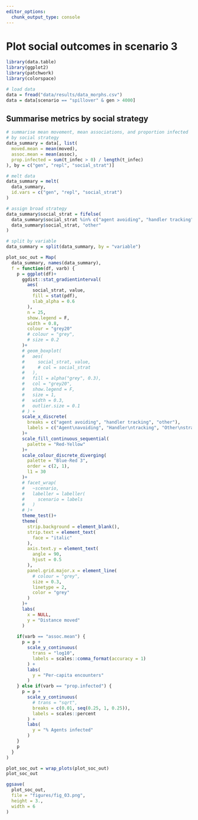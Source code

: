 ```yaml
---
editor_options: 
  chunk_output_type: console
---
```


# Plot social outcomes in scenario 3

```r
library(data.table)
library(ggplot2)
library(patchwork)
library(colorspace)
```

```r
# load data
data = fread("data/results/data_morphs.csv")
data = data[scenario == "spillover" & gen > 4000]
```

## Summarise metrics by social strategy

```r
# summarise mean movement, mean associations, and proportion infected
# by social strategy
data_summary = data[, list(
  moved.mean = mean(moved),
  assoc.mean = mean(assoc),
  prop.infected = sum(t_infec > 0) / length(t_infec)
), by = c("gen", "repl", "social_strat")]

# melt data
data_summary = melt(
  data_summary,
  id.vars = c("gen", "repl", "social_strat")
)

# assign broad strategy
data_summary$social_strat = fifelse(
  data_summary$social_strat %in% c("agent avoiding", "handler tracking"),
  data_summary$social_strat, "other"
)

# split by variable
data_summary = split(data_summary, by = "variable")
```

```r
plot_soc_out = Map(
  data_summary, names(data_summary),
  f = function(df, varb) {
    p = ggplot(df)+
      ggdist::stat_gradientinterval(
        aes(
          social_strat, value,
          fill = stat(pdf),
          slab_alpha = 0.6
        ),
        n = 25,
        show.legend = F,
        width = 0.8,
        colour = "grey20"
        # colour = "grey",
        # size = 0.2
      )+
      # geom_boxplot(
      #   aes(
      #     social_strat, value,
      #     # col = social_strat
      #   ),
      #   fill = alpha("grey", 0.3),
      #   col = "grey20",
      #   show.legend = F,
      #   size = 1,
      #   width = 0.3,
      #   outlier.size = 0.1
      # ) +
      scale_x_discrete(
        breaks = c("agent avoiding", "handler tracking", "other"),
        labels = c("Agent\navoiding", "Handler\ntracking", "Other\nstrategy")
      )+
      scale_fill_continuous_sequential(
        palette = "Red-Yellow"
      )+
      scale_colour_discrete_diverging(
        palette = "Blue-Red 3",
        order = c(2, 1),
        l1 = 30
      )+
      # facet_wrap(
      #   ~scenario,
      #   labeller = labeller(
      #     scenario = labels
      #   )
      # )+
      theme_test()+
      theme(
        strip.background = element_blank(),
        strip.text = element_text(
          face = "italic"
        ),
        axis.text.y = element_text(
          angle = 90,
          hjust = 0.5
        ),
        panel.grid.major.x = element_line(
          # colour = "grey",
          size = 0.3,
          linetype = 2,
          color = "grey"
        )
      )+
      labs(
        x = NULL,
        y = "Distance moved"
      )
    
    if(varb == "assoc.mean") {
      p = p + 
        scale_y_continuous(
          trans = "log10",
          labels = scales::comma_format(accuracy = 1)
        ) +
        labs(
          y = "Per-capita encounters"
        )
    } else if(varb == "prop.infected") {
      p = p + 
        scale_y_continuous(
          # trans = "sqrt",
          breaks = c(0.01, seq(0.25, 1, 0.25)),
          labels = scales::percent
        ) +
        labs(
          y = "% Agents infected"
        )
    }
    p
  }
)

plot_soc_out = wrap_plots(plot_soc_out)
plot_soc_out
```

```r
ggsave(
  plot_soc_out,
  file = "figures/fig_03.png",
  height = 3.,
  width = 6
)
```

